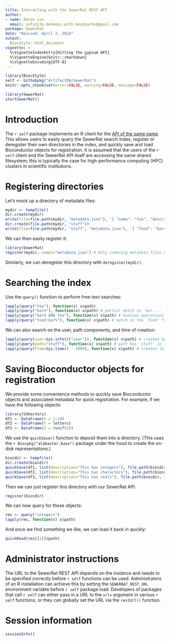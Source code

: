 ```yaml
---
title: Interacting with the SewerRat REST API
author:
- name: Aaron Lun
  email: infinite.monkeys.with.keyboards@gmail.com
package: SewerRat
date: "Revised: April 2, 2024"
output:
  BiocStyle::html_document
vignette: >
  %\VignetteIndexEntry{Hitting the gypsum API}
  %\VignetteEngine{knitr::rmarkdown}
  %\VignetteEncoding{UTF-8}
---
```


```r
library(BiocStyle)
self <- Githubpkg("ArtifactDB/SewerRat")
knitr::opts_chunk$set(error=FALSE, warning=FALSE, message=FALSE)
```

```r
library(SewerRat)
startSewerRat()
```

# Introduction

The `r self` package implements an R client for the [API of the same name](https://github.com/ArtifactDB/SewerRat).
This allows users to easily query the SewerRat search index, register or deregister their own directories in the index, and quickly save and load Bioconductor objects for registration.
It is assumed that the users of the `r self` client and the SewerRat API itself are accessing the same shared filesystem;
this is typically the case for high-performance computing (HPC) clusters in scientific institutions.

# Registering directories

Let's mock up a directory of metadata files:

```r
mydir <- tempfile()
dir.create(mydir)
write(file=file.path(mydir, "metadata.json"), '{ "name": "foo", "description": "bar" }')
dir.create(file.path(mydir, "stuff"))
write(file=file.path(mydir, "stuff", "metadata.json"), '{ "food": "barramundi" }')
```

We can then easily register it:

```r
library(SewerRat)
register(mydir, names="metadata.json") # Only indexing metadata files named 'metadata.json'.
```

Similarly, we can deregister this directory with `deregister(mydir)`.

# Searching the index

Use the `query()` function to perform free-text searches:

```r
lapply(query("foo"), function(x) x$path)
lapply(query("bar%"), function(x) x$path) # partial match to 'bar...'
lapply(query("bar% AND foo"), function(x) x$path) # boolean operations
lapply(query("food:bar%"), function(x) x$path) # match in the 'food' field
```

We can also search on the user, path components, and time of creation:

```r
lapply(query(user=Sys.info()["user"]), function(x) x$path) # created by myself
lapply(query(path="stuff"), function(x) x$path) # path has 'stuff' in it
lapply(query(from=Sys.time() - 3600), function(x) x$path) # created less than 1 hour ago
```

# Saving Bioconductor objects for registration

We provide some convenience methods to quickly save Bioconductor objects and associated metadata for quick registration.
For example, if we have the following objects:

```r
library(S4Vectors)
df1 <- DataFrame(X = 1:10)
df2 <- DataFrame(Y = letters)
df3 <- DataFrame(Z = runif(5))
```

We use the `quickSave()` function to deposit them into a directory.
(This uses the `r Biocpkg("alabaster.base")` package under the hood to create the on-disk representations.)

```r
biocdir <- tempfile()
dir.create(biocdir)
quickSave(df1, list(description="This has integers"), file.path(biocdir, "int"))
quickSave(df2, list(description="This has characters"), file.path(biocdir, "char"))
quickSave(df3, list(description="This has reals"), file.path(biocdir, "real"))
```

Then we can just register this directory with our SewerRat API.

```r
register(biocdir)
```

We can now query for these objects:

```r
res <- query("integers")
lapply(res, function(x) x$path)
```

And once we find something we like, we can load it back in quickly:

```r
quickRead(res[[1]]$path)
```

# Administrator instructions

The URL to the SewerRat REST API depends on the instance and needs to be specified correctly before `r self` functions can be used.
Administrators of an R installation can achieve this by setting the `SEWERRAT_REST_URL` environment variable before `r self` package load.
Developers of packages that call `r self` can either pass in a URL to the `url=` argument in various `r self` functions,
or they can globally set the URL via the `restUrl()` function.

# Session information {-}

```r
sessionInfo()
```
